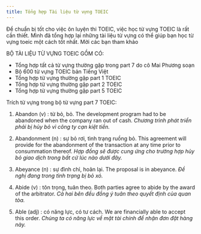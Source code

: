 ---
title: Tổng hợp Tài liệu từ vựng TOEIC
---

Để chuẩn bị tốt cho việc ôn luyện thi TOEIC, việc học từ vựng TOEIC là rất cần thiết. Mình đã tổng hợp lại những tài liệu từ vựng có thể giúp bạn học từ vựng toeic một cách tốt nhất. Mời các bạn tham khảo

BỘ TÀI LIỆU TỪ VỰNG TOEIC GỒM CÓ:
- Tổng hợp tất cả từ vựng thường gặp trong part 7 do cô Mai Phương soạn
- Bộ 600 từ vựng TOEIC bản Tiếng Việt
- Tổng hợp từ vựng thường gặp part 1 TOEIC
- Tổng hợp từ vựng thường gặp part 2 TOEIC
- Tổng hợp từ vựng thường gặp part 5 TOEIC

Trích từ vựng trong bộ từ vựng part 7 TOEIC:

1. Abandon (v) : từ bỏ, bỏ.
The development program had to be abandoned when the company ran out of cash.
*Chương trình phát triển phải bị hủy bỏ vì công ty cạn kiệt tiền.*

2. Abandonment (n) : sự bỏ rơi, tình trạng ruồng bỏ.
This agreement will provide for the abandonment of the transaction at any time prior to consummation thereof.
*Hợp đồng sẽ được cung ứng cho trường hợp hủy bỏ giao dịch trong bất cứ lúc nào dưới đây.*

3. Abeyance (n) : sự đình chỉ, hoãn lại.
The proposal is in abeyance.
*Đề nghị đang trong tình trạng bị bỏ xó.*

4. Abide (v) : tôn trọng, tuân theo.
Both parties agree to abide by the award of the arbitrator.
*Cả hai bên đều đồng ý tuân theo quyết định của quan tòa.*

5. Able (adj) : có năng lực, có tư cách.
We are financially able to accept this order.
*Chúng ta có năng lực về mặt tài chính để nhận đơn đặt hàng này.*